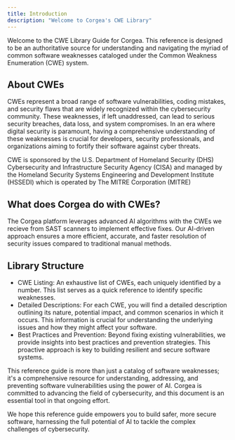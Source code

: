 ```yaml
---
title: Introduction
description: "Welcome to Corgea's CWE Library"
---
```


Welcome to the CWE Library Guide for Corgea. This reference is designed to be an authoritative source for understanding and navigating the myriad of common software weaknesses cataloged under the Common Weakness Enumeration (CWE) system.

## About CWEs
CWEs represent a broad range of software vulnerabilities, coding mistakes, and security flaws that are widely recognized within the cybersecurity community. These weaknesses, if left unaddressed, can lead to serious security breaches, data loss, and system compromises. In an era where digital security is paramount, having a comprehensive understanding of these weaknesses is crucial for developers, security professionals, and organizations aiming to fortify their software against cyber threats.

CWE is sponsored by the U.S. Department of Homeland Security (DHS) Cybersecurity and Infrastructure Security Agency (CISA) and managed by the Homeland Security Systems Engineering and Development Institute (HSSEDI) which is operated by The MITRE Corporation (MITRE)

## What does Corgea do with CWEs? 
The Corgea platform leverages advanced AI algorithms with the CWEs we recieve from SAST scanners to implement effective fixes. Our AI-driven approach ensures a more efficient, accurate, and faster resolution of security issues compared to traditional manual methods.

## Library Structure
- CWE Listing: An exhaustive list of CWEs, each uniquely identified by a number. This list serves as a quick reference to identify specific weaknesses.
- Detailed Descriptions: For each CWE, you will find a detailed description outlining its nature, potential impact, and common scenarios in which it occurs. This information is crucial for understanding the underlying issues and how they might affect your software.
- Best Practices and Prevention: Beyond fixing existing vulnerabilities, we provide insights into best practices and prevention strategies. This proactive approach is key to building resilient and secure software systems.

This reference guide is more than just a catalog of software weaknesses; it's a comprehensive resource for understanding, addressing, and preventing software vulnerabilities using the power of AI. Corgea is committed to advancing the field of cybersecurity, and this document is an essential tool in that ongoing effort.

We hope this reference guide empowers you to build safer, more secure software, harnessing the full potential of AI to tackle the complex challenges of cybersecurity.